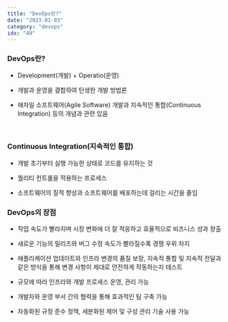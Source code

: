 ```yaml
---
title: "DevOps란?"
date: "2023-01-03"
category: "devops"
idx: "49"
---
```


### DevOps란?

- Development(개발) + Operatio(운영)

- 개발과 운영을 결합하여 탄생한 개발 방법론

- 애자일 소프트웨어(Agile Software) 개발과 지속적인 통합(Continuous Integration) 등의 개념과 관련 있음

<br />

### Continuous Integration(지속적인 통합)

- 개발 초기부터 실행 가능한 상태로 코드를 유지하는 것

- 퀄리티 컨트롤을 적용하는 프로세스

- 소프트웨어의 질적 향상과 소프트웨어를 배포하는데 걸리는 시간을 줄임

### DevOps의 장점

- 작업 속도가 빨라지며 시장 변화에 더 잘 적응하고 효율적으로 비즈니스 성과 창출

- 새로운 기능의 릴리즈와 버그 수정 속도가 빨라질수록 경쟁 우위 차지

- 애플리케이션 업데이트와 인프라 변경의 품질 보장, 지속적 통합 및 지속적 전달과 같은 방식을 통해 변경 사항이 제대로 안전하게 작동하는지 테스트

- 규모에 따라 인프라와 개발 프로세스 운영, 관리 가능

- 개발자와 운영 부서 간의 협력을 통해 효과적인 팀 구축 가능

- 자동화된 규정 준수 정책, 세분화된 제어 및 구성 관리 기술 사용 가능
